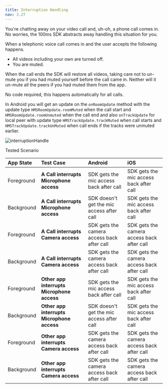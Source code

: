 ```yaml
---
title: Interruption Handling
nav: 3.27
---
```


You're chatting away on your video call and, uh-oh, a phone call comes in. No worries, the 100ms SDK abstracts away handling this situation for you.

When a telephonic voice call comes in and the user accepts the following happens.

-   All videos including your own are turned off.
-   You are muted.

When the call ends the SDK will restore all videos, taking care not to un-mute you if you had muted yourself before the call came in. Neither will it un-mute all the peers if you had muted them from the app.

No code required, this happens automatically for all calls.

In Android you will get an update on the `onRoomUpdate` method with the update type `HMSRoomUpdate.roomMuted` when the call start and `HMSRoomUpdate.roomUnmuted` when the call end 
and also `onTrackUpdate` for local peer with update type `HMSTrackUpdate.trackMuted` when call starts and `HMSTrackUpdate.trackUnMuted` when call ends if the tracks were unmuted earlier.

![interruptionHandle](/docs/v2/flutter-interruption-handle.png)

Tested Scenario

**App State** | **Test Case**                              | **Android**                                | **iOS**                                       |
:-------------| :------------------------------------------| :------------------------------------------| :-------------------------------------------- |
Foreground    | **A Call interrupts Microphone access**    | SDK gets the mic access back after call    | SDK gets the mic access back after call       |
Background    | **A Call interrupts Microphone access**    | SDK doesn't get the mic access after call  | SDK gets the mic access back after call       |
Foreground    | **A Call interrupts Camera access**        | SDK gets the camera access back after call | SDK gets the camera access back after call    |
Background    | **A Call interrupts Camera access**        | SDK gets the camera access back after call | SDK gets the camera access back after call    |
Foreground    | **Other app interrupts Microphone access** | SDK gets the mic access back after call    | SDK gets the mic access back after call       |
Background    | **Other app interrupts Microphone access** | SDK doesn't get the mic access after call  | SDK gets the mic access back after call       |
Foreground    | **Other app interrupts Camera access**     | SDK gets the camera access back after call | SDK gets the camera access back after call    |
Background    | **Other app interrupts Camera access**     | SDK gets the camera access back after call | SDK gets the camera access back after call    |